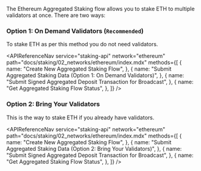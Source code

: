 
The Ethereum Aggregated Staking flow allows you to stake ETH to multiple validators at once. There are two ways:

### Option 1: On Demand Validators (`Recommended`)

To stake ETH as per this method you do not need validators.

<APIReferenceNav
  service="staking-api"
  network="ethereum"
  path="docs/staking/02_networks/ethereum/index.mdx"
  methods={[
    {
      name: "Create New Aggregated Staking Flow",
    },
    {
      name: "Submit Aggregated Staking Data (Option 1: On Demand Validators)",
    },
    {
      name: "Submit Signed Aggregated Deposit Transaction for Broadcast",
    },
    {
      name: "Get Aggregated Staking Flow Status",
    },
  ]}
/>

### Option 2: Bring Your Validators

This is the way to stake ETH if you already have validators.

<APIReferenceNav
  service="staking-api"
  network="ethereum"
  path="docs/staking/02_networks/ethereum/index.mdx"
  methods={[
    {
      name: "Create New Aggregated Staking Flow",
    },
    {
      name: "Submit Aggregated Staking Data (Option 2: Bring Your Validators)",
    },
    {
      name: "Submit Signed Aggregated Deposit Transaction for Broadcast",
    },
    {
      name: "Get Aggregated Staking Flow Status",
    },
  ]}
/>

